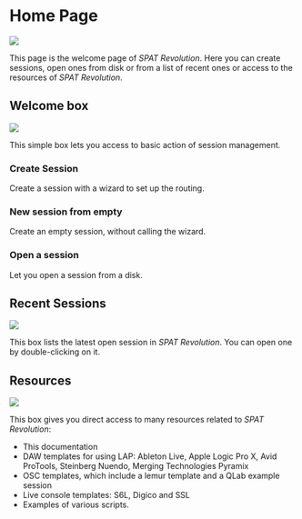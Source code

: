 # Home Page

![](https://flux-shared.s3.amazonaws.com/doc_images/SpatR/Home/Page.png)

This page is the welcome page of _SPAT Revolution_. Here you can create sessions, open ones from disk or from a list of recent ones or access to the resources of _SPAT Revolution_.

## Welcome box

![](https://flux-shared.s3.amazonaws.com/doc_images/SpatR/Home/WelcomeUltimate.png)

This simple box lets you access to basic action of session management.

### Create Session

Create a session with a wizard to set up the routing.

### New session from empty

Create an empty session, without calling the wizard.

### Open a session

Let you open a session from a disk.

## Recent Sessions

![](https://flux-shared.s3.amazonaws.com/doc_images/SpatR/Home/Recent.png)

This box lists the latest open session in _SPAT Revolution_. You can open one by double-clicking on it.

## Resources

![](https://flux-shared.s3.amazonaws.com/doc_images/SpatR/Home/Resources.png)

This box gives you direct access to many resources related to _SPAT Revolution_:

* This documentation
* DAW templates for using LAP: Ableton Live, Apple Logic Pro X, Avid ProTools, Steinberg Nuendo, Merging Technologies Pyramix
* OSC templates, which include a lemur template and a QLab example session
* Live console templates: S6L, Digico and SSL
* Examples of various scripts.
